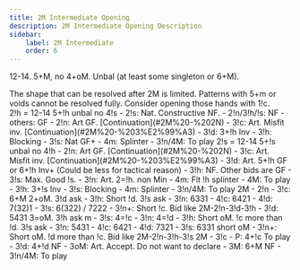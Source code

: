 ```yaml
---
title: 2M Intermediate Opening
description: 2M Intermediate Opening Description
sidebar:
    label: 2M Intermediate
    order: 6
---
```



12-14. 5+M, no 4+oM. Unbal (at least some singleton or 6+M).

<Aside type="note">
The shape that can be resolved after 2M is limited. Patterns with 5+m or voids cannot be resolved fully. Consider opening those hands with 1!c.
</Aside>

<BiddingTree>
2!h = 12-14 5+!h unbal no 4!s
- 2!s: Nat. Constructive NF.
    - 2!n/3!h/!s: NF
    - others: GF
- 2!n: Art GF. [Continuation](#2M%20-%202N)
- 3!c: Art. Misfit inv. [Continuation](#2M%20-%203%E2%99%A3)
- 3!d: 3+!h Inv
- 3!h: Blocking
- 3!s: Nat GF+
- 4m: Splinter
- 3!n/4M: To play
</BiddingTree>

<BiddingTree>
2!s = 12-14 5+!s unbal no 4!h
- 2!n: Art GF. [Continuation](#2M%20-%202N)
- 3!c: Art. Misfit inv. [Continuation](#2M%20-%203%E2%99%A3)
- 3!d: Art. 5+!h GF or 6+!h Inv+ (Could be less for tactical reason)
    - 3!h: NF. Other bids are GF
    - 3!s: Max. Good !s.
    - 3!n: Art. 2=!h. non Min
    - 4m: Fit !h splinter
    - 4M: To play
- 3!h: 3+!s Inv
- 3!s: Blocking
- 4m: Splinter
- 3!n/4M: To play
</BiddingTree>

<BiddingTree>
2M - 2!n
- 3!c: 6+M 2+oM. 3!d ask
    - 3!h: Short !d. 3!s ask
        - 3!n: 6331
        - 4!c: 6421
        - 4!d: 7(32)1
    - 3!s: 6(322) / 7222
    - 3!n+: Short !c. Bid like 2M-2!n-3!d-3!h
- 3!d: 5431 3=oM. 3!h ask m
    - 3!s: 4=!c
    - 3!n: 4=!d
- 3!h: Short oM. !c more than !d. 3!s ask
    - 3!n: 5431
    - 4!c: 6421
    - 4!d: 7321
- 3!s: 6331 short oM
- 3!n+: Short oM. !d more than !c. Bid like 2M-2!n-3!h-3!s

</BiddingTree>

<BiddingTree>
2M - 3!c
- P: 4+!c To play
- 3!d: 4+!d NF
- 3oM: Art. Accept. Do not want to declare
- 3M: 6+M NF
- 3!n/4M: To play
</BiddingTree>

